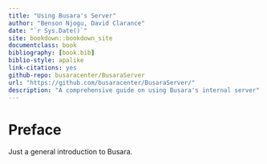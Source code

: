 ```yaml
--- 
title: "Using Busara's Server"
author: "Benson Njogu, David Clarance"
date: "`r Sys.Date()`"
site: bookdown::bookdown_site
documentclass: book
bibliography: [book.bib]
biblio-style: apalike
link-citations: yes
github-repo: busaracenter/BusaraServer
url: "https://github.com/busaracenter/BusaraServer/"
description: "A comprehensive guide on using Busara's internal server"
---
```


# Preface {-}

Just a general introduction to Busara.
